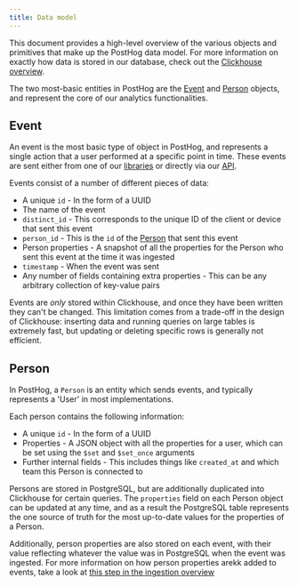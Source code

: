 ```yaml
---
title: Data model
---
```


This document provides a high-level overview of the various objects and primitives that make up the PostHog data model. For more information on exactly how data is stored in our database, check out the [Clickhouse overview](/docs/architecture/clickhouse).

The two most-basic entities in PostHog are the [Event](#event) and [Person](#person) objects, and represent the core of our analytics functionalities.

## Event

An event is the most basic type of object in PostHog, and represents a single action that a user performed at a specific point in time. These events are sent either from one of our [libraries](/docs/integrate) or directly via our [API](/docs/api).

Events consist of a number of different pieces of data:

-  A unique `id` - In the form of a UUID
-  The name of the event
-  `distinct_id` - This corresponds to the unique ID of the client or device that sent this event
-  `person_id` - This is the `id` of the [Person](#person) that sent this event
-  Person properties - A snapshot of all the properties for the Person who sent this event at the time it was ingested
-  `timestamp` - When the event was sent
-  Any number of fields containing extra properties - This can be any arbitrary collection of key-value pairs

Events are _only_ stored within Clickhouse, and once they have been written they can't be changed.
This limitation comes from a trade-off in the design of Clickhouse: inserting data and running queries on large tables is extremely fast, but updating or deleting specific rows is generally not efficient.

## Person

In PostHog, a `Person` is an entity which sends events, and typically represents a 'User' in most implementations.

Each person contains the following information:

-   A unique `id` - In the form of a UUID
-   Properties - A JSON object with all the properties for a user, which can be set using the `$set` and `$set_once` arguments
-   Further internal fields - This includes things like `created_at` and which team this Person is connected to

Persons are stored in PostgreSQL, but are additionally duplicated into Clickhouse for certain queries.
The `properties` field on each Person object can be updated at any time, and as a result the PostgreSQL table represents the one source of truth for the most up-to-date values for the properties of a Person.

Additionally, person properties are also stored on each event, with their value reflecting whatever the value was in PostgreSQL when the event was ingested. For more information on how person properties arekk added to events, take a look at [this step in the ingestion overview](/docs/architecture/ingestion-pipeline#3-person-processing)
